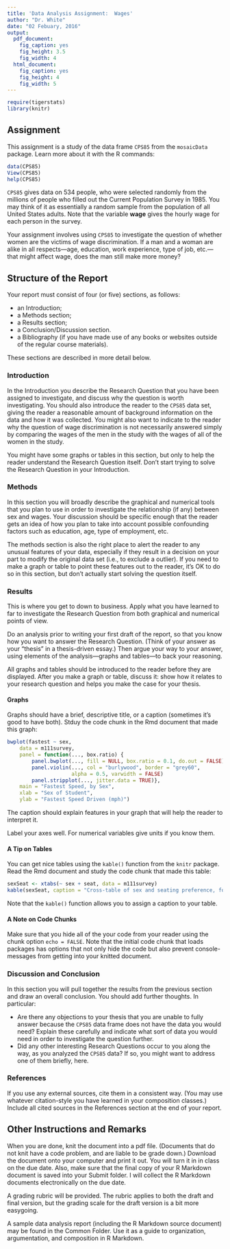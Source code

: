 ```yaml
---
title: 'Data Analysis Assignment:  Wages'
author: "Dr. White"
date: "02 Febuary, 2016"
output:
  pdf_document:
    fig_caption: yes
    fig_height: 3.5
    fig_width: 4
  html_document:
    fig_caption: yes
    fig_height: 4
    fig_width: 5
---
```


```r
require(tigerstats)
library(knitr)
```

## Assignment

This assignment is a study of the data frame `CPS85` from the `mosaicData` package.  Learn more about it with the R commands:

```r
data(CPS85)
View(CPS85)
help(CPS85)
```

`CPS85` gives data on 534 people, who were selected randomly from the millions of people who filled out the Current Population Survey in 1985.  You may think of it as essentially a random sample from the population of all United States adults.  Note that the variable **wage** gives the hourly wage for each person in the survey.

Your assignment involves using `CPS85` to investigate the question of whether women are the victims of wage discrimination.  If a man and a woman are alike in all respects---age, education, work experience, type of job, etc.---that might affect wage, does the man still make more money?

## Structure of the Report

Your report must consist of four (or five) sections, as follows:

* an Introduction;
* a Methods section;
* a Results section;
* a Conclusion/Discussion section.
* a Bibliography (if you have made use of any books or websites outside of the regular course materials).

These sections are described in more detail below.

### Introduction

In the Introduction you describe the Research Question that you have been assigned to investigate, and discuss why the question is worth investigating.  You should also introduce the reader to the `CPS85` data set, giving the reader a reasonable amount of background information on the data and how it was collected.  You might also want to indicate to the reader why the question of wage discrimination is not necessarily answered simply by comparing the wages of the men in the study with the wages of all of the women in the study.

You might have some graphs or tables in this section, but only to help the reader understand the Research Question itself.  Don't start trying to solve the Research Question in your Introduction.

### Methods

In this section you will broadly describe the graphical and numerical tools that you plan to use in order to investigate the relationship (if any) between sex and wages.  Your discussion should be specific enough that the reader gets an idea of how you plan to take into account possible confounding factors such as education, age, type of employment, etc.

The methods section is also the right place to alert the reader to any unusual features of your data, especially if they result in a decision on your part to modify the original data set (i.e., to exclude a outlier).  If you need to make a graph or table to point these features out to the reader, it's OK to do so in this section, but don't actually start solving the question itself.

### Results

This is where you get to down to business.  Apply what you have learned to far to investigate the Research Question from both graphical and numerical points of view.

Do an analysis prior to writing your first draft of the report, so that you know how you want to answer the Research Question.  (Think of your answer as your "thesis" in a thesis-driven essay.)  Then argue your way to your answer, using elements of the analysis---graphs and tables---to back your reasoning.

All graphs and tables should be introduced to the reader before they are displayed.  After you make a graph or table, discuss it:  show how it relates to your research question and helps you make the case for your thesis.

#### Graphs

Graphs should have a brief, descriptive title, or a caption (sometimes it's good to have both).  Stduy the code chunk in the Rmd document that made this graph:

```r
bwplot(fastest ~ sex,
	data = m111survey,
	panel = function(..., box.ratio) {
		panel.bwplot(..., fill = NULL, box.ratio = 0.1, do.out = FALSE)
		panel.violin(..., col = "burlywood", border = "grey60", 
		             alpha = 0.5, varwidth = FALSE)
		panel.stripplot(..., jitter.data = TRUE)},
	main = "Fastest Speed, by Sex",
	xlab = "Sex of Student",
	ylab = "Fastest Speed Driven (mph)")
```

The caption should explain features in your graph that will help the reader to interpret it.

Label your axes well.  For numerical variables give units if you know them.

#### A Tip on Tables

You can get nice tables using the `kable()` function from the `knitr` package.  Read the Rmd document and study the code chunk that made this table:

```r
sexSeat <- xtabs(~ sex + seat, data = m111survey)
kable(sexSeat, caption = "Cross-table of sex and seating preference, for students in the `m111survey` data frame.")
```

Note that the `kable()` function allows you to assign a caption to your table.

#### A Note on Code Chunks

Make sure that you hide all of the your code from your reader using the chunk option `echo = FALSE`.  Note that the initial code chunk that loads packages has options that not only hide the code but also prevent console-messages from getting into your knitted document.

### Discussion and Conclusion

In this section you will pull together the results from the previous section and draw an overall conclusion.  You should add further thoughts.  In particular:

* Are there any objections to your thesis that you are unable to fully answer because the `CPS85` data frame does not have the data you would need? Explain these carefully and indicate what sort of data you would need in order to investigate the question further.
* Did any other interesting Research Questions occur to you along the way, as you analyzed the `CPS85` data?  If so, you might want to address one of them briefly, here.

### References

If you use any external sources, cite them in a consistent way.  (You may use whatever citation-style you have learned in your composition classes.)  Include all cited sources in the References section at the end of your report.

## Other Instructions and Remarks

When you are done, knit the document into a pdf file.  (Documents that do not knit have a code problem, and are liable to be grade down.)  Download the document onto your computer and print it out.  You will turn it in in class on the due date.  Also, make sure that the final copy of your R Markdown document is saved into your Submit folder.
I will collect the R Markdown documents electronically on the due date.

A grading rubric will be provided. The rubric applies to both the draft and final version, but the grading scale for the draft version is a bit more easygoing.

A sample data analysis report (including the R Markdown source document) may be found in the Common Folder.  Use it as a guide to organization, argumentation, and composition in R Markdown.
